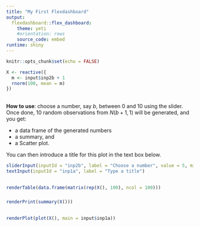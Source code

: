 ---
title: "My First Flexdashboard"
output: 
  flexdashboard::flex_dashboard:
    theme: yeti
    #orientation: rows
    source_code: embed
runtime: shiny
---

```{r setup, include = FALSE}
knitr::opts_chunk$set(echo = FALSE)
```

```{r}
X <- reactive({
  m <- input$inp2b + 1
  rnorm(100, mean = m)
})
```

## {.sidebar} 

**How to use**: choose a number, say $b$, between $0$ and $10$ using the slider. Once done, $10$ random observations from $N(b+1,1)$ will be generated, and you get:

* a data frame of the generated numbers
* a summary, and
* a Scatter plot.  

You can then introduce a title for this plot in the text box below. 

```{r}
sliderInput(inputId = "inp2b", label = "Choose a number", value = 5, min = 0, max = 10, step = 0.5)
textInput(inputId = "inp1a", label = "Type a title")
```

##

### 

```{r}
renderTable(data.frame(matrix(rep(X(), 100), ncol = 100)))
```

###

```{r}
renderPrint(summary(X()))
```

##

### 

```{r}
renderPlot(plot(X(), main = input$inp1a))
```


